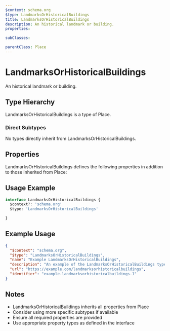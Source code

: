 ```yaml
---
$context: schema.org
$type: LandmarksOrHistoricalBuildings
title: LandmarksOrHistoricalBuildings
description: An historical landmark or building.
properties:

subClasses:

parentClass: Place
---
```


# LandmarksOrHistoricalBuildings

An historical landmark or building.

## Type Hierarchy

LandmarksOrHistoricalBuildings is a type of Place.

### Direct Subtypes

No types directly inherit from LandmarksOrHistoricalBuildings.

## Properties

LandmarksOrHistoricalBuildings defines the following properties in addition to those inherited from Place:



## Usage Example

```typescript
interface LandmarksOrHistoricalBuildings {
  $context?: 'schema.org'
  $type: 'LandmarksOrHistoricalBuildings'

}
```

## Example Usage

```json
{
  "$context": "schema.org",
  "$type": "LandmarksOrHistoricalBuildings",
  "name": "Example LandmarksOrHistoricalBuildings",
  "description": "An example of the LandmarksOrHistoricalBuildings type",
  "url": "https://example.com/landmarksorhistoricalbuildings",
  "identifier": "example-landmarksorhistoricalbuildings-1"
}
```

## Notes

- LandmarksOrHistoricalBuildings inherits all properties from Place
- Consider using more specific subtypes if available
- Ensure all required properties are provided
- Use appropriate property types as defined in the interface
